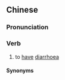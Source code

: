 {{also|泻肚}}
==Chinese==
{{zh-forms|s=泻肚}}

===Pronunciation===
{{zh-pron
|m=xièdù
|c=se3 tou5
|mn=qz,xm,zz:sià-tó͘
|cat=v
}}

===Verb===
{{zh-verb}}

# to [[have]] [[diarrhoea]]

====Synonyms====
{{zh-dial|腹瀉}}